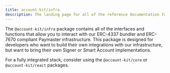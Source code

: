 ```yaml
---
title: account-kit/infra
description: The landing page for all of the reference documentation for @account-kit/infra
---
```



The `@account-kit/infra` package contains all of the interfaces and functions that allow you to interact with our ERC-4337 bundler and ERC-7670 compliant Paymaster infrastructure.
This package is designed for developers who want to build their own integrations with our infrastructure, but want to bring their own Signer or Smart Account implementations.

For a fully integrated stack, consider using the `@account-kit/core` or `@account-kit/react` packages.
